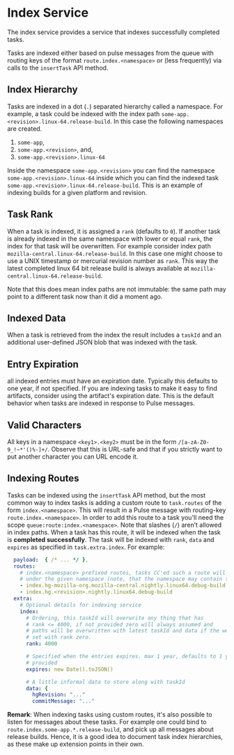 
<ReferenceLinks api logs />

# Index Service

The index service provides a service that indexes successfully completed tasks.

Tasks are indexed either based on pulse messages from the queue with routing keys of the format `route.index.<namespace>` or (less frequently) via calls to the `insertTask` API method.

## Index Hierarchy

Tasks are indexed in a dot (`.`) separated hierarchy called a namespace.
For example, a task could be indexed with the index path `some-app.<revision>.linux-64.release-build`.
In this case the following namespaces are created.

 1. `some-app`,
 1. `some-app.<revision>`, and,
 1. `some-app.<revision>.linux-64`

Inside the namespace `some-app.<revision>` you can find the namespace `some-app.<revision>.linux-64` inside which you can find the indexed task `some-app.<revision>.linux-64.release-build`.
This is an example of indexing builds for a given platform and revision.

## Task Rank

When a task is indexed, it is assigned a `rank` (defaults to `0`).
If another task is already indexed in the same namespace with lower or equal `rank`, the index for that task will be overwritten.
For example consider index path `mozilla-central.linux-64.release-build`.
In this case one might choose to use a UNIX timestamp or mercurial revision number as `rank`.
This way the latest completed linux 64 bit release build is always available at `mozilla-central.linux-64.release-build`.

Note that this does mean index paths are not immutable: the same path may point to a different task now than it did a moment ago.

## Indexed Data

When a task is retrieved from the index the result includes a `taskId` and an additional user-defined JSON blob that was indexed with the task.

## Entry Expiration

all indexed entries must have an expiration date.
Typically this defaults to one year, if not specified.
If you are indexing tasks to make it easy to find artifacts, consider using the artifact's expiration date.
This is the default behavior when tasks are indexed in response to Pulse messages.

## Valid Characters

All keys in a namespace `<key1>.<key2>` must be in the form `/[a-zA-Z0-9_!~*'()%-]+/`.
Observe that this is URL-safe and that if you strictly want to put another character you can URL encode it.

## Indexing Routes

Tasks can be indexed using the `insertTask` API method, but the most common way to index tasks is adding a custom route to `task.routes` of the form `index.<namespace>`.
This will result in a Pulse message with routing-key `route.index.<namespace>`.
In order to add this route to a task you'll need the scope `queue:route:index.<namespace>`.
Note that slashes (`/`) aren’t allowed in index paths.
When a task has this route, it will be indexed when the task is **completed successfully**.
The task will be indexed with `rank`, `data` and `expires` as specified in `task.extra.index`.
For example:

```yaml
  payload:  { /* ... */ },
  routes:
    # index.<namespace> prefixed routes, tasks CC'ed such a route will be indexed
    # under the given namespace (note, that the namespace may contain spaces)
    - index.hg-mozilla-org.mozilla-central.nightly.linux64.debug-build
    - index.hg.<revision>.nightly.linux64.debug-build
  extra:
    # Optional details for indexing service
    index:
      # Ordering, this taskId will overwrite any thing that has
      # rank <= 4000, if not provided zero will always assumed and
      # paths will be overwritten with latest taskId and data if the were also
      # set with rank zero.
      rank: 4000

      # Specified when the entries expires. max 1 year, defaults to 1 year if not
      # provided
      expires: new Date().toJSON()

      # A little informal data to store along with taskId
      data: {
        hgRevision: "..."
        commitMessage: "..."
```

**Remark**: When indexing tasks using custom routes, it's also possible to listen for messages about these tasks.
For example one could bind to `route.index.some-app.*.release-build`, and pick up all messages about release builds.
Hence, it is a good idea to document task index hierarchies, as these make up extension points in their own.
